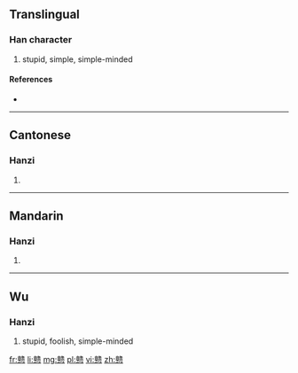 {{also|戇}}
==Translingual==

===Han character===
{{Han char|rn=61|rad=心|as=21|sn=25|four=|canj=卜人心 (YOP)}}

# stupid, simple, simple-minded

====References====
* {{Han ref|kx=0409.291|hdz=42372.240|uh=6206|ud=25094}}

----

==Cantonese==

===Hanzi===
{{yue-hanzi|jyut=[[zong3]], [[ngong6]]|y=jong3, ngong6|tra=戇}}

# {{defn|lang=yue|sort=心21}}

----

==Mandarin==

===Hanzi===
{{cmn-hanzi|tra=戇|pin=[[gàng]] ([[gang4]]), [[zhuàng]] ([[zhuang4]])|wg=kang<sup>4</sup>, chuang<sup>4</sup>}}

# {{defn|lang=cmn|sort=心21}}

----

==Wu==

===Hanzi===
{{head|wuu|hanzi}}

# stupid, foolish, simple-minded

[[fr:戆]]
[[li:戆]]
[[mg:戆]]
[[pl:戆]]
[[vi:戆]]
[[zh:戆]]
